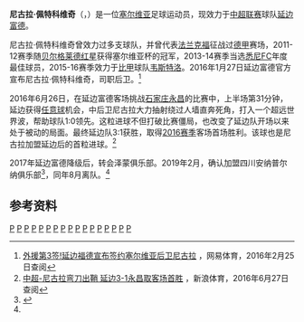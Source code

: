 {{Infobox football biography
| name           = 尼古拉·佩特科维奇
| image          = 
| fullname       = Nikola Petković
| height         = {{height|m=1.85|precision=0}}
| birth_date     = {{Birth date and age|df=yes|1986|3|28}} 
| birth_place    = [[塞尔维亚|塞尔维亚]][[贝尔格莱德|贝尔格莱德]]
| currentclub    = [[延边富德足球俱乐部|延边富德]] 
| clubnumber     = 5
| position       = [[后卫_(足球)|后卫]]
| youthyears1    = 
| youthclubs1    = [[拉德足球俱乐部|拉德]] – [[贝尔格莱德红星足球俱乐部|贝尔格莱德红星]]
| years1         = 2005–2006 | clubs1  = [[皮罗特劳动者足球俱乐部|皮罗特劳动者]]               | caps1  = 12 | goals1  = 0
| years2         = 2006–2007 | clubs2  = [[伏伊伏丁那足球俱乐部|伏伊伏丁那]]                | caps2  = 36 | goals2  = 1
| years3         = 2007–2008 | clubs3  = [[真格拿拜列治体育会|真格拿拜列治]]             | caps3  = 6  | goals3  = 0
| years4         = 2008       | clubs4  = → [[哈斯特帕体育俱乐部|哈斯特帕]]（租借）             | caps4  = 10 | goals4  = 0
| years5         = 2008       | clubs5  = → [[贝尔格莱德红星足球俱乐部|贝尔格莱德红星]]（租借）      | caps5  = 13 | goals5  = 0
| years6         = 2009–2011 | clubs6  = [[法兰克福足球俱乐部|法兰克福]]                            | caps6  = 11 | goals6  = 0
| years7         = 2010       | clubs7  = → [[托木斯克汤姆足球会|托木斯克汤姆]]（租借）               | caps7  = 10 | goals7  = 0
| years8         = 2011       | clubs8  = → [[阿赫利体育俱乐部|阿赫利]]（租借）          | caps8  = 17 | goals8  = 0
| years9         = 2011–2013 | clubs9  = [[贝尔格莱德红星足球俱乐部|贝尔格莱德红星]]                  | caps9  = 23 | goals9  = 0
| years10        = 2012       | clubs10 = → [[特拉维夫哈普尔足球俱乐部|特拉维夫哈普尔]]（租借） | caps10 = 8  | goals10 = 0
| years11        = 2013–2015 | clubs11 = [[悉尼足球俱乐部|悉尼FC]]                                      | caps11 = 54 | goals11 = 0
| years12        = 2015–2016 | clubs12 = [[皇家韦斯达路足球会|韦斯特洛]]                                | caps12 = 17 | goals12 = 1
| years13        = 2016–2017 | clubs13 = [[延边富德|延边富德]]                   | caps13 =  31  | goals13 = 3
| years14        = 2018       | clubs14 = 泽蒙                   | caps14 =  8  | goals14 = 3

| nationalyears1 = 2007–2009
| nationalteam1  = [[塞尔维亚21岁以下国家足球队|塞尔维亚U21]]
| nationalcaps1  = 13
| nationalgoals1 = 2
| club-update       = 2016年6月26日
| nationalteam-update       = 
}}
'''尼古拉·佩特科维奇'''（{{lang-sr|Никола Петковић}}，{{bd|1986年|3月28日||}}）是一位[[塞尔维亚|塞尔维亚]]足球运动员，现效力于[[中超联赛|中超联赛]]球队[[延边富德足球俱乐部|延边富德]]。

尼古拉·佩特科维奇曾效力过多支球队，并曾代表[[法兰克福足球俱乐部|法兰克福]]征战过[[德甲|德甲]]赛场，2011-12赛季随[[贝尔格莱德红星足球俱乐部|贝尔格莱德红星]]获得塞尔维亚杯的冠军，2013-14赛季当选[[悉尼足球俱乐部|悉尼FC]]年度最佳球员，2015-16赛季效力于[[比甲|比甲]]球队[[皇家韦斯达路足球会|韦斯特洛]]。2016年1月27日延边富德官方宣布尼古拉·佩特科维奇，司职后卫。<ref>[http://sports.163.com/16/0126/21/BE9M15EN00051C89.html 外援第3签!延边福德宣布签约塞尔维亚后卫尼古拉] {{Wayback|url=http://sports.163.com/16/0126/21/BE9M15EN00051C89.html |date=20170211075305 }}，网易体育，2016年2月25日查阅</ref>

2016年6月26日，在延边富德客场挑战[[石家庄永昌|石家庄永昌]]的比赛中，上半场第31分钟，延边获得[[任意球|任意球]]机会，中后卫尼古拉大力抽射绕过人墙直奔死角，打入一个超远世界波，帮助球队1:0领先。这粒进球不但打破比赛僵局，也改变了延边队开场以来处于被动的局面。最终延边队3:1获胜，取得[[2016年中国足球超级联赛|2016赛季]]客场首场胜利。该球也是尼古拉加盟延边后的首粒进球。<ref>[http://sports.sina.com.cn/china/j/2016-06-26/doc-ifxtmweh2553336.shtml 中超-尼古拉弯刀出鞘 延边3-1永昌取客场首胜 ] {{Wayback|url=http://sports.sina.com.cn/china/j/2016-06-26/doc-ifxtmweh2553336.shtml |date=20160629220730 }}，新浪体育，2016年6月27日查阅</ref>

2017年延边富德降级后，转会泽蒙俱乐部。2019年2月，确认加盟四川安纳普尔纳俱乐部<ref name="#1">{{Cite web |url=https://www.dongqiudi.com/news/1191901.html |title=存档副本 |accessdate=2019-11-08 |archive-date=2019-11-08 |archive-url=https://web.archive.org/web/20191108115504/https://www.dongqiudi.com/news/1191901.html |dead-url=no }}</ref>，同年8月离队。<ref name="#1"/>

==参考资料==
{{reflist}}

{{2016年中超分类名单延边}}
{{2017年中超分类名单延边}}

[[Category:足球后卫|P]]
[[Category:塞尔维亚足球运动员|P]]
[[Category:贝尔格莱德红星球员|P]]
[[Category:法兰克福球员|P]]
[[Category:土超球员|P]]
[[Category:德甲球员|P]]
[[Category:特拉维夫夏普尔球员|P]]
[[Category:悉尼足球会球员|P]]
[[Category:塞超球员|P]]
[[Category:澳职球员|P]]
[[Category:延边足球俱乐部球员|P]]
[[Category:中超球员|P]]
[[Category:土耳其外籍足球运动员|P]]
[[Category:德国外籍足球运动员|P]]
[[Category:以色列外籍足球运动员|P]]
[[Category:比利时外籍足球运动员|P]]
[[Category:中国外籍足球运动员|P]]